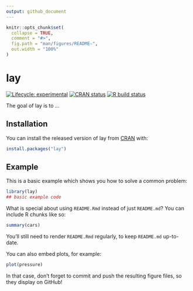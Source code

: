 ```yaml
---
output: github_document
---
```


<!-- README.md is generated from README.Rmd. Please edit that file -->

```r
knitr::opts_chunk$set(
  collapse = TRUE,
  comment = "#>",
  fig.path = "man/figures/README-",
  out.width = "100%"
)
```

# lay

<!-- badges: start -->
[![Lifecycle: experimental](https://img.shields.io/badge/lifecycle-experimental-orange.svg)](https://www.tidyverse.org/lifecycle/#experimental)
[![CRAN status](https://www.r-pkg.org/badges/version/lay)](https://CRAN.R-project.org/package=lay)
[![R build status](https://github.com/romainfrancois/lay/workflows/R-CMD-check/badge.svg)](https://github.com/romainfrancois/lay)
<!-- badges: end -->

The goal of lay is to ...

## Installation

You can install the released version of lay from [CRAN](https://CRAN.R-project.org) with:

``` r
install.packages("lay")
```

## Example

This is a basic example which shows you how to solve a common problem:

```r
library(lay)
## basic example code
```

What is special about using `README.Rmd` instead of just `README.md`? You can include R chunks like so:

```r
summary(cars)
```

You'll still need to render `README.Rmd` regularly, to keep `README.md` up-to-date.

You can also embed plots, for example:

```r
plot(pressure)
```

In that case, don't forget to commit and push the resulting figure files, so they display on GitHub!
